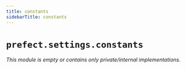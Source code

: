```yaml
---
title: constants
sidebarTitle: constants
---
```


# `prefect.settings.constants`

*This module is empty or contains only private/internal implementations.*
